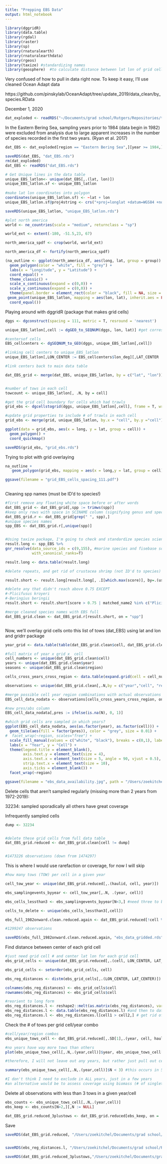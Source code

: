 ```yaml
---
title: "Prepping EBS Data"
output: html_notebook
---
```



```r
library(dggridR)
library(data.table)
library(rgdal)
library(raster)
library(sp)
library(rnaturalearth)
library(rnaturalearthdata)
library(rgeos)
library(taxize) #standardizing names
library(geosphere)  #to calculate distance between lat lon of grid cells
```


Very confused of how to pull in data right now. To keep it easy, I'll use cleaned Ocean Adapt data

https://github.com/pinskylab/OceanAdapt/tree/update_2019/data_clean/by_species.RData

December 1, 2020
```r
dat_exploded <- readRDS("~/Documents/grad school/Rutgers/Repositories/trawl_spatial_turnover/dat_exploded.rds")
```

In the Eastern Bering Sea, sampling years prior to 1984 (data begin in 1982) were excluded from analysis due to large apparent increases in the number of species recorded in the first two years. (Ryan et al. 2017)

```r
dat_EBS <- dat_exploded[region == "Eastern Bering Sea",][year >= 1984,]

saveRDS(dat_EBS, "dat_EBS.rds")
rm(dat_exploded)
dat_EBS <- readRDS("dat_EBS.rds")
```


```r

# Get Unique lines in the data table
unique_EBS_latlon<- unique(dat_EBS[,.(lat, lon)])
unique_EBS_latlon.sf <- unique_EBS_latlon
  
#make lat lon coordinates into polygon
coordinates(unique_EBS_latlon.sf) <- ~lat + lon
unique_EBS_latlon.sf@proj4string <- crs("+proj=longlat +datum=WGS84 +no_defs +ellps=WGS84 +towgs84=0,0,0")

saveRDS(unique_EBS_latlon, "unique_EBS_latlon.rds")

#plot north america
world <- ne_countries(scale = "medium", returnclass = "sp")

world_ext <- extent(-180, -51.5,23, 67)

north_america_spdf <- crop(world, world_ext)

north_america_df <- fortify(north_america_spdf)

(na_outline <- ggplot(north_america_df, aes(long, lat, group = group)) +
  geom_polygon(color = "white", fill = "grey") +
  labs(x = "Longitude", y = "Latitude") +
  coord_equal() +
  theme_classic() +
  scale_x_continuous(expand = c(0,0)) +
  scale_y_continuous(expand = c(0,0)) +
  theme(panel.border = element_rect(color = "black", fill = NA, size = 1)) +
 geom_point(unique_EBS_latlon, mapping = aes(lon, lat), inherit.aes = FALSE, shape = 18, size = 0.001, color = "red") +
  coord_equal())

```

Playing around with dggridR (package that makes grid cells)
```r
dggs <- dgconstruct(spacing = 111, metric = T, resround = 'nearest')

unique_EBS_latlon[,cell := dgGEO_to_SEQNUM(dggs, lon, lat)] #get corresponding grid cells for EBS trawl

#centersof cells
EBS_cellcenters <- dgSEQNUM_to_GEO(dggs, unique_EBS_latlon[,cell])

#linking cell centers to unique_EBS_latlon
unique_EBS_latlon[,LON_CENTER := EBS_cellcenters$lon_deg][,LAT_CENTER := EBS_cellcenters$lat_deg]

#link centers back to main data table

dat_EBS_grid <- merge(dat_EBS, unique_EBS_latlon, by = c("lat", "lon"))


#number of tows in each cell
towcount <- unique_EBS_latlon[, .N, by = cell]

#get the grid cell boundary for cells which had trawls
grid_ebs <- dgcellstogrid(dggs, unique_EBS_latlon[,cell], frame = T, wrapcells = F)

#update grid properties to include # of trawls in each cell
grid_ebs <- merge(grid, unique_EBS_latlon, by.x = "cell", by.y ="cell")

ggplot(data = grid_ebs, aes(x = long, y = lat, group = cell)) +
  geom_polygon() +
  coord_quickmap()

saveRDS(grid_ebs, "grid_ebs.rds")

```

Trying to plot with grid overlaying
```r

na_outline + 
   geom_polygon(grid_ebs, mapping = aes(x = long,y = lat, group = cell), inherit.aes = FALSE, color = "black", fill = NA, size = 0.1)

ggsave(filename = "grid_EBS_cells_spacing_111.pdf")
  
```
Cleaning spp names (must be ID'd to species!)
```r
#first remove any floating white space before or after words
dat_EBS_grid <- dat_EBS_grid[,spp := trimws(spp)]
#keep only rows with space in SCINAME column (signifying genus and species are identified)
dat_EBS_grid.r <- dat_EBS_grid[grep(" ", spp),]
#unique species names
spp_EBS <- dat_EBS_grid.r[,unique(spp)]


#Using taxize package, I'm going to check and standardize species scientific names
result.long <- spp_EBS %>%
gnr_resolve(data_source_ids = c(9,155), #marine species and fisebase sources
            with_canonical_ranks=T)

result.long <- data.table(result.long)

#delete repeats, and get rid of crustacea shrimp (not ID'd to species)

result.short <- result.long[result.long[, .I[which.max(score)], by=.(user_supplied_name, matched_name2)]$V1][user_supplied_name != "Crustacea shrimp",][,spp := user_supplied_name]

#delete any that didn't reach above 0.75 EXCEPT
#-Plicifusus kroyeri
#-Beringius beringii
result.short <- result.short[score > 0.75 | matched_name2 %in% c("Plicifusus kroyeri","Beringius beringii")]

#merge cleaned species names with EBS full 
dat_EBS_grid.clean <- dat_EBS_grid.r[result.short, on = "spp"]



```

Now, we'll overlay grid cells onto this list of tows (dat_EBS) using lat and lon and gridrr package

```r

year_grid <- data.table(table(dat_EBS_grid.clean$cell, dat_EBS_grid.clean$year))

#full matrix of year x grid x  cell
cell_numbers <- unique(dat_EBS_grid.clean$cell)
years <- unique(dat_EBS_grid.clean$year)
seasons <- unique(dat_EBS_grid.clean$region)

cells_cross_years_cross_region <- data.table(expand.grid(cell = cell_numbers, year = years, region = seasons))

observations <- unique(dat_EBS_grid.clean[,.N,by = c("year","cell", "region")])

#merge possible cell year region combinations with actual observations
EBS_cell_data_nodata <- observations[cells_cross_years_cross_region, on = .(year, cell, region)]

#new pres/abs column
EBS_cell_data_nodata[,pres := ifelse(is.na(N), 0, 1)]

#which grid cells are sampled in which years?
ggplot(EBS_cell_data_nodata, aes(as.factor(year), as.factor(cell))) + 
  geom_tile(aes(fill = factor(pres)), color = "grey", size = 0.01) +
#  facet_wrap(~region, scales="free") +
  scale_fill_manual(values = c("white", "black"), breaks = c(0,1), labels = c("No Data", "Data")) +
  labs(x = "Year", y = "Cell") +
  theme(legend.title = element_blank(),
        axis.text.y = element_text(size = 4),
        axis.text.x = element_text(size = 5, angle = 90, vjust = 0.5),
        strip.text.x = element_text(size = 10),
        axis.ticks = element_blank()) +
  facet_wrap(~region)

ggsave(filename = "ebs_data_availability.jpg", path = "/Users/zoekitchel/Documents/grad school/Rutgers/Repositories/trawl_spatial_turnover/data/USA-EBS/")

```
Delete cells that aren't sampled regularly (missing more than 2 years from 1972-2019):

32234: sampled sporadically
all others have great coverage

Infrequently sampled cells
```r

dump <- 32234


#delete these grid cells from full data table
dat_EBS_grid.reduced <- dat_EBS_grid.clean[cell != dump]


#1473226 observations (down from 1474297)

```

This is where I would use rarefaction or coverage, for now I will skip
```r
#how many tows (TOW) per cell in a given year

cell_tow_year <- unique(dat_EBS_grid.reduced[,.(haulid, cell, year)])

ebs_samplingevents_byyear <- cell_tow_year[,.N, .(year, cell)]

ebs_cells_lessthan3 <- ebs_samplingevents_byyear[N<3,] #need three to build rarefaction curve, so, will get rid of less than three observations

cells_to_delete <- unique(ebs_cells_lessthan3[,cell])

ebs_full_1982onward.clean.reduced.again <- dat_EBS_grid.reduced[!cell %in% cells_to_delete]

#1299247 observations

saveRDS(ebs_full_1982onward.clean.reduced.again, "ebs_data_gridded.rds")

```


Find distance between center of each grid cell
```r

#just need grid cell # and center lat lon for each grid cell 
ebs_grid_cells <- unique(dat_EBS_grid.reduced[,.(cell, LON_CENTER, LAT_CENTER)])

ebs_grid_cells <- setorder(ebs_grid_cells, cell)

ebs_reg_distances <- distm(ebs_grid_cells[,.(LON_CENTER, LAT_CENTER)])

colnames(ebs_reg_distances) <- ebs_grid_cells$cell
rownames(ebs_reg_distances) <- ebs_grid_cells$cell

#reorient to long form 
ebs_reg_distances.l <- reshape2::melt(as.matrix(ebs_reg_distances), varnames = c("cell1", "cell2"), value.name = "distance(m)") #matrix to data frame
ebs_reg_distances.l <- data.table(ebs_reg_distances.l) #and then to data table
ebs_reg_distances.l <- ebs_reg_distances.l[cell1 > cell2,] # get rid of repetitions and self-comparisons

```

Check the # of tows per grid cell/year combo
```r
#cell/year/region combos
ebs_unique_tows_cell <- dat_EBS_grid.reduced[,.SD[1],.(year, cell, haulid)]

#no years have way more tows than others
plot(ebs_unique_tows_cell[,.N,.(year,cell)]$year, ebs_unique_tows_cell[,.N,.(year,cell)]$N)

#therefore, I will not leave out any years, but rather just pull out cells in years they are undersampled (<N=3, which is )

summary(ebs_unique_tows_cell[,.N,.(year,cell)]$N < 3) #this occurs in 538/2081 cell/year combos  (26%) (THIS IS A LOT, return to later)

#I don't think I need to exclude in ALL years, just in a few years
#an alternative would be to assess coverage using biomass (# of singletons and doubletons)

```

Delete all observations with less than 3 tows in a given year/cell
```r
ebs_counts <- ebs_unique_tows_cell[,.N,.(year,cell)]
ebs_keep <- ebs_counts[N>2,][,N := NULL]

dat_EBS_grid.reduced_3plustows <- dat_EBS_grid.reduced[ebs_keep, on = .(cell, year)]


```


Save
```r
saveRDS(dat_EBS_grid.reduced, "/Users/zoekitchel/Documents/grad school/Rutgers/Repositories/trawl_spatial_turnover/data/gridded/USA-EBS/dat_EBS_grid.reduced.rds")


saveRDS(ebs_reg_distances.l, "/Users/zoekitchel/Documents/grad school/Rutgers/Repositories/trawl_spatial_turnover/data/gridded/USA-EBS/ebs_reg_distances.l.rds")

saveRDS(dat_EBS_grid.reduced_3plustows,"/Users/zoekitchel/Documents/grad school/Rutgers/Repositories/trawl_spatial_turnover/data/gridded/USA-EBS/dat_EBS_grid.reduced_3plustows.rds")


```

